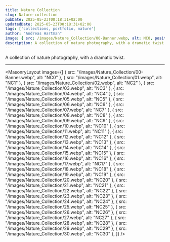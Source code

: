 ```yaml
---
title: Nature Collection
slug: Nature-collection
pubDate: 2025-05-23T00:18:31+02:00
updatedDate: 2025-05-23T00:18:31+02:00
tags: ['collections, portfolio, nature']
author: "Andreas Hartman"
image: { src: /images/Nature_Collection/00-Banner.webp, alt: NC0, positionx: 30%, positiony: 20%}
description: A collection of nature photography, with a dramatic twist.
---
```


A collection of nature photography, with a dramatic twist.


---

<MasonryLayout images={[
    { src: "/images/Nature_Collection/00-Banner.webp", alt: "NC0" },
    { src: "/images/Nature_Collection/01.webp", alt: "NC1" },
    { src: "/images/Nature_Collection/02.webp", alt: "NC2" },
    { src: "/images/Nature_Collection/03.webp", alt: "NC3" },
    { src: "/images/Nature_Collection/04.webp", alt: "NC4" },
    { src: "/images/Nature_Collection/05.webp", alt: "NC5" },
    { src: "/images/Nature_Collection/06.webp", alt: "NC6" },
    { src: "/images/Nature_Collection/07.webp", alt: "NC7" },
    { src: "/images/Nature_Collection/08.webp", alt: "NC8" },
    { src: "/images/Nature_Collection/09.webp", alt: "NC9" },
    { src: "/images/Nature_Collection/10.webp", alt: "NC10" },
    { src: "/images/Nature_Collection/11.webp", alt: "NC11" },
    { src: "/images/Nature_Collection/12.webp", alt: "NC12" },
    { src: "/images/Nature_Collection/13.webp", alt: "NC13" },
    { src: "/images/Nature_Collection/14.webp", alt: "NC14" },
    { src: "/images/Nature_Collection/15.webp", alt: "NC15" },
    { src: "/images/Nature_Collection/16.webp", alt: "NC16" },
    { src: "/images/Nature_Collection/17.webp", alt: "NC17" },
    { src: "/images/Nature_Collection/18.webp", alt: "NC18" },
    { src: "/images/Nature_Collection/19.webp", alt: "NC19" },
    { src: "/images/Nature_Collection/20.webp", alt: "NC20" },
    { src: "/images/Nature_Collection/21.webp", alt: "NC21" },
    { src: "/images/Nature_Collection/22.webp", alt: "NC22" },
    { src: "/images/Nature_Collection/23.webp", alt: "NC23" },
    { src: "/images/Nature_Collection/24.webp", alt: "NC24" },
    { src: "/images/Nature_Collection/25.webp", alt: "NC25" },
    { src: "/images/Nature_Collection/26.webp", alt: "NC26" },
    { src: "/images/Nature_Collection/27.webp", alt: "NC27" },
    { src: "/images/Nature_Collection/28.webp", alt: "NC28" },
    { src: "/images/Nature_Collection/29.webp", alt: "NC29" },
    { src: "/images/Nature_Collection/30.webp", alt: "NC30" },
]} />